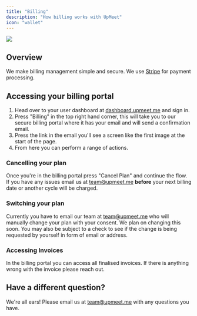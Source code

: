 ```yaml
---
title: "Billing"
description: "How billing works with UpMeet"
icon: "wallet"
---
```


<Frame>
  <img src="/images/2023/stripe-billing.svg" />
</Frame>

## Overview
We make billing management simple and secure. We use [Stripe](https://stripe.com/) for payment processing.

## Accessing your billing portal
1. Head over to your user dashboard at [dashboard.upmeet.me](https://dashboard.upmeet.me) and sign in. 
2. Press "Billing" in the top right hand corner, this will take you to our secure billing portal where it has your email and will send a confirmation email. 
3. Press the link in the email you'll see a screen like the first image at the start of the page. 
4. From here you can perform a range of actions.

### Cancelling your plan
Once you're in the billing portal press "Cancel Plan" and continue the flow. If you have any issues email us at team@upmeet.me **before** your next billing date or another cycle will be charged.

### Switching your plan
Currently you have to email our team at team@upmeet.me who will manually change your plan with your consent. We plan on changing this soon. You may also be subject to a check to see if the change is being requested by yourself in form of email or address.

### Accessing Invoices
In the billing portal you can access all finalised invoices. If there is anything wrong with the invoice please reach out.

## Have a different question?
We're all ears! Please email us at team@upmeet.me with any questions you have.